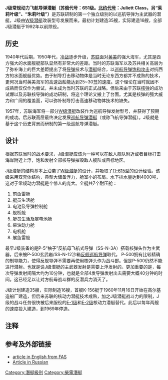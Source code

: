 {{潛艇
|名称= J级 [[File:Naval_Ensign_of_the_Soviet_Union_(1950-1991).svg|30px]]
|图片= [[File:Submarine_Juliett_class.jpg|300px]]
|照片说明= 游弋中的J级潜艇
|舰种= [[巡航导弹潜艇|巡航导弹潜艇]]
|舰名= 北約代號命名
|拥有国= [[苏联|苏联]]
|前型= [[W级潜艇|W级潜艇]]的改装型号
|次型= [[E级核潜艇|E级核潜艇]]
|同型= 35艘，实际制造16艘
|竣工= 1962年
|结局= 1992年前全部除役
|状态= 
|水上吃水= 3,174[[吨|吨]]
|水上排水量= 3,174吨
|水下排水量= 4,137吨
|极限潜深= 235[[米_(單位)|米]]
|长度= 90米
|阔度= 10米
|动力系统= 柴电动力
|叶轴= 双轴推进
|水上极速= 16.8节
|潜航极速= 18节
|乘员= 约82人
|鱼雷= 6具533毫米鱼雷发射管（舰艏）<br>4具400毫米鱼雷发射管（舰艉）
|导弹= 4座P-6/SS-N-3A柚子弹道导弹发射装置<br>后改为4座P-500 4k80<ref>这里4k80是指廠方編號，P-500是軍方編号</ref>/SS-N-12沙箱反舰导弹发射装置
|其他武裝=“前门”火控雷达和电子对抗系统
|结构= 双壳体
|续航力= 800小时潜航，90天续航
|其他= 
}}

{{苏俄代号
|北约代号=Juliett
|苏俄代号=651
|苏俄名称=(无)
}}
'''J级常规动力飞航导弹潜艇（苏俄代号：651级。[[北约代号|北约代号]]：Juliett Class，另“茱莉叶级”、“朱莉叶级”）'''是苏联研制的第一个独立级别的以巡航导弹为主武器的潜艇，J级由[[W级潜艇|W级潜艇]]改装型号发展而来。最初计划建造35艘，实际建造16艘，全部J级潜艇于1992年以前除役。

== 历史 ==
1940年代后期，1950年代，[[冷战|冷战]]逐步升级，[[苏联|苏联]]面对[[英国|英]][[美国|美]]的强大海军，尤其是西方强大的水面舰艇部队显然有非常大的差距。当时的苏联海军以及苏共相关高层为了弥补海上的巨大差距提出了将[[导弹|导弹]]技术与[[潜艇|潜艇]]结合，以[[巡航导弹|巡航导弹]][[饱和攻击|饱和攻击]]对抗西方的水面舰艇优势。由于制导打击移动物体是当时无论东西方都并不成熟的技术，更何况当时英美海军的高速战船能达到25~30[[节|节]]的速度。这个理论在当时就因不成熟而仅仅作为尝试，并未成为当时苏联的正式战略。但后来由于苏联[[核弹|核弹]]的成功试爆以及苏联核导弹的成功研制，将这个理论又搬上了台面。尤其是核弹的强大威力和广阔的覆盖面，可以弥补制导打击高速移动物体技术的缺失。

1957年，苏联海军将一部分[[W级潜艇|W级潜艇]]改装作为巡航导弹发射型号，并获得了预期的成功。后苏联高层最终决定发展[[巡航导弹潜艇|巡航导弹潜艇]]（或称飞航导弹潜艇）。J级就是基于这个历史背景而研制的第一级巡航导弹潜艇。

== 设计 ==
根据苏联当时的战术要求，J级潜艇应该为一种可以在敌人舰队附近或者目标打击海岸附近上浮，饱和发射全部核导弹摧毁敌人舰队或目标地区。

J级潜艇的结构基本上沿袭了[[W级潜艇|W级潜艇]]的设计，并吸取了[[W级潜艇|П-615]]型的设计经验。该级采用双壳体结构，典型大储备浮力，舱室小的布局。水下排水量达到4000吨，这对于常规动力潜艇是个惊人的庞大。全艇共7个耐压舱：
# 前鱼雷舱
# 艇员生活舱
# 电池及导弹控制舱
# 舰桥舱
# 艇员生活及艉电池舱
# 柴油动力舱
# 电机舱
# 艉鱼雷舱

最早J级装备的是P-5“柚子”反航母飞航式导弹（SS-N-3A）搭载核弹头作为主武器，后来被P-500玄武岩/SS-N-12沙箱[[反舰巡航导弹|反舰巡航导弹]]取代。 P-500拥有比较精确的制导能力，使得反舰导弹不需要再使用核弹头作为战斗部。但是P-500仍然不能进行潜射。也就是说J级潜艇的主武器发射是需要上浮发射的。更加重要的是，每次导弹发射间隔大约为10分钟，也就是全部4发导弹发射出去需要大概40分钟的时间。这已经足以让对方航母战斗群的反潜兵力消灭了。

J级计划建造35艘，实际制造16艘，首舰K-156艇于1960年11月16日开始在高尔基造船厂建造，但后来苏联的核动力潜艇技术成熟，加之J级潜艇战斗力的限制，J级的战斗任务很快被后来服役的[[E级核潜艇|E-1级]]和[[E级核潜艇|E-2级]]核动力潜艇替代。此后以每年两艘的速度投入建造，到1969年停造。

== 注释== 
{{reflist}}
== 参考及外部链接 ==
* [http://www.fas.org/nuke/guide/russia/theater/651.htm article in English from FAS] {{Wayback|url=http://www.fas.org/nuke/guide/russia/theater/651.htm |date=20201112042523 }}
* [http://ship.bsu.by/main.asp?id=101388 Article in Russian] {{Wayback|url=http://ship.bsu.by/main.asp?id=101388 |date=20080206004410 }}

{{苏俄潜艇}}

[[Category:潛艇級別|Category:潛艇級別]]
[[Category:柴電潛艇|Category:柴電潛艇]]